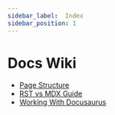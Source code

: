 ```yaml
---
sidebar_label:  Index
sidebar_position: 1
---
```


# Docs Wiki

- [Page Structure](/page-structure.mdx)
- [RST vs MDX Guide](/wiki/category/rst-vs-mdx-guide/)
- [Working With Docusaurus](/working-with-docusaurus.mdx)